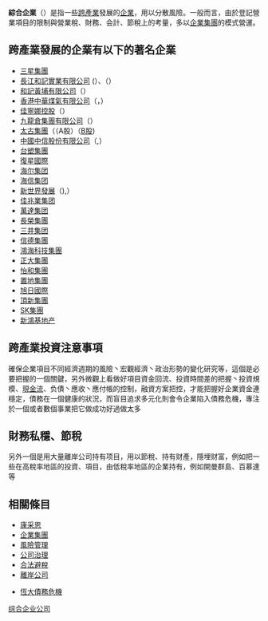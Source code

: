 {{globalize|time=2012-01-11T06:22:12+00:00}}
{{Unreferenced|time=2012-01-11T05:16:14+00:00 }}

'''綜合企業'''（{{lang-en|Conglomerate company}}）是指一些[[跨產業|跨產業]]發展的[[企業|企業]]，用以分散風險。一般而言，由於登記營業項目的限制與營業稅、財務、会計、節稅上的考量，多以[[企業集團|企業集團]]的模式營運。

==跨產業發展的企業有以下的著名企業==
* [[三星集團|三星集團]]
*[[長江和記實業|長江和記實業有限公司]] ({{hkex2|0001}}）、（{{Otcbb|CHEUY}}）
* [[和記黃埔有限公司|和記黃埔有限公司]]（{{hkex2|00013}}）
* [[香港中華煤氣有限公司|香港中華煤氣有限公司]]（{{hkex2|0003}}，{{OTC|HOKCY}}）
* [[佳寧娜控股|佳寧娜控股]]（{{hkex2|126}}）
* [[九龍倉集團有限公司|九龍倉集團有限公司]]（{{hkex2|0004}}）
*[[太古集團|太古集團]]（{{hkex2|0019}}（A股）{{hkex2|0087}}（[[B股|B股]])
*[[中信股份|中國中信股份有限公司]]（{{sehk|0267}},{{Otcbb|CTPCY}}）
*[[台塑集團|台塑集團]]
*[[復星國際|復星國際]]
*[[海尔集团|海尔集团]]
*[[海信集团|海信集团]]
*[[新世界發展|新世界發展]]（{{hkex2|0017}}),{{OTC|NDVLY}}）
*[[佳兆業集团|佳兆業集团]]
* [[萬達集团|萬達集团]]
*[[長榮集團|長榮集團]]
*[[三井集团|三井集团]]
*[[信德集團|信德集團]]
*[[鴻海科技集團|鴻海科技集團]]
*[[正大集團|正大集團]]
*[[怡和集團|怡和集團]]
*[[置地集團|置地集團]]
*[[旭日國際|旭日國際]]
*[[頂新集團|頂新集團]]
*[[SK集團|SK集團]]
*[[新鴻基地产|新鴻基地产]]

==跨產業投資注意事項==
確保企業項目不同經濟週期的風險丶宏觀經濟丶政治形勢的變化研究等，這個是必要把握的一個關鍵，另外微觀上看做好項目資金回流、投資時間差的把握丶投資規模、[[現金流|現金流]]、负債丶應收丶應付帳的控制，融資方案把控，才能把握好企業資金連穩定，債務在一個健康的狀況，而盲目追求多元化則會令企業陷入債務危機，專注於一個或者數個事業把它做成功好過做太多

==財務私穩、節稅==
另外一個是用大量離岸公司持有项目，用以節稅、持有财產，隱埋财富，例如把一些在高稅率地區的投資、項目，由低稅率地區的企業持有，例如開曼群島、百慕達等

==相關條目==
* [[康采恩|康采恩]]
* [[企業集團|企業集團]]
* [[風險管理|風險管理]]
* [[公司治理|公司治理]]
* [[合法避稅|合法避稅]]
* [[離岸公司|離岸公司]]

* [[恆大債務危機|恆大債務危機]]

{{Authority control}}

[[Category:综合企业公司|]]